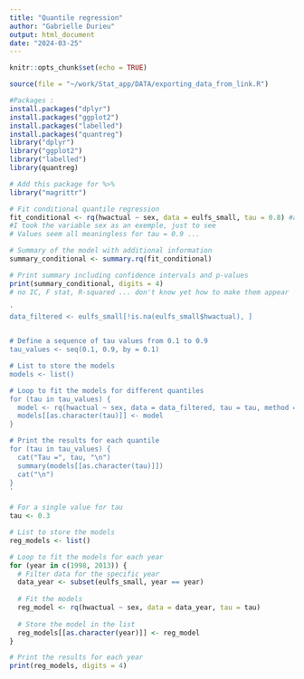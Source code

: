 ```yaml
---
title: "Quantile regression"
author: "Gabrielle Durieu"
output: html_document
date: "2024-03-25"
---
```

  
```r
knitr::opts_chunk$set(echo = TRUE)
```

```r
source(file = "~/work/Stat_app/DATA/exporting_data_from_link.R")
```

```r
#Packages :
install.packages("dplyr")
install.packages("ggplot2")
install.packages("labelled")
install.packages("quantreg")
library("dplyr")
library("ggplot2")
library("labelled")
library(quantreg)

# Add this package for %>%
library("magrittr")

```

```r
# Fit conditional quantile regression
fit_conditional <- rq(hwactual ~ sex, data = eulfs_small, tau = 0.8) #add robustness ?
#I took the variable sex as an exemple, just to see
# Values seem all meaningless for tau = 0.9 ...

# Summary of the model with additional information
summary_conditional <- summary.rq(fit_conditional)

# Print summary including confidence intervals and p-values
print(summary_conditional, digits = 4) 
# no IC, F stat, R-squared ... don't know yet how to make them appear
```

```r
'
data_filtered <- eulfs_small[!is.na(eulfs_small$hwactual), ]


# Define a sequence of tau values from 0.1 to 0.9
tau_values <- seq(0.1, 0.9, by = 0.1)

# List to store the models
models <- list()

# Loop to fit the models for different quantiles
for (tau in tau_values) {
  model <- rq(hwactual ~ sex, data = data_filtered, tau = tau, method = "fn")
  models[[as.character(tau)]] <- model
}

# Print the results for each quantile
for (tau in tau_values) {
  cat("Tau =", tau, "\n")
  summary(models[[as.character(tau)]])
  cat("\n")
}
'
```


```r
# For a single value for tau
tau <- 0.3

# List to store the models
reg_models <- list()

# Loop to fit the models for each year
for (year in c(1998, 2013)) {
  # Filter data for the specific year
  data_year <- subset(eulfs_small, year == year)
  
  # Fit the models
  reg_model <- rq(hwactual ~ sex, data = data_year, tau = tau)
  
  # Store the model in the list
  reg_models[[as.character(year)]] <- reg_model
}

# Print the results for each year
print(reg_models, digits = 4) 

```


